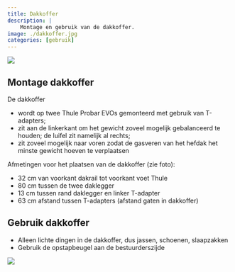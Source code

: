 ```yaml
---
title: Dakkoffer
description: |
    Montage en gebruik van de dakkoffer.
image: ./dakkoffer.jpg
categories: [gebruik]
---
```


![](dakkoffer.jpg)

## Montage dakkoffer

De dakkoffer

- wordt op twee Thule Probar EVOs gemonteerd met gebruik van T-adapters;
- zit aan de linkerkant om het gewicht zoveel mogelijk gebalanceerd te houden; de luifel zit namelijk al rechts;
- zit zoveel mogelijk naar voren zodat de gasveren van het hefdak het minste gewicht hoeven te verplaatsen

Afmetingen voor het plaatsen van de dakkoffer (zie foto):

- 32 cm van voorkant dakrail tot voorkant voet Thule
- 80 cm tussen de twee daklegger
- 13 cm tussen rand daklegger en linker T-adapter
- 63 cm afstand tussen T-adapters (afstand gaten in dakkoffer)


## Gebruik dakkoffer

- Alleen lichte dingen in de dakkoffer, dus jassen, schoenen, slaapzakken
- Gebruik de opstapbeugel aan de bestuurderszijde

![](opstapbeugel.jpg)